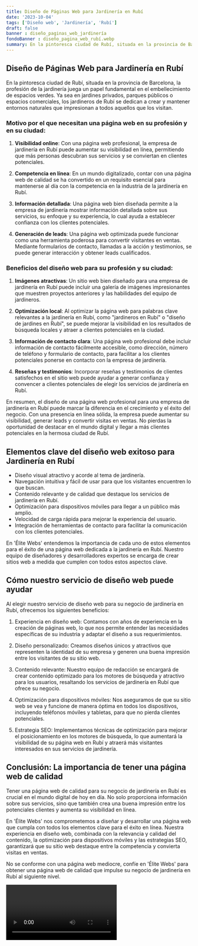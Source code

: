 ```yaml
---
title: Diseño de Páginas Web para Jardinería en Rubí
date: '2023-10-04'
tags: ['Diseño web', 'Jardinería', 'Rubí']
draft: false
banner : diseño_paginas_web_jardinería
fondoBanner : diseño_pagina_web_rubí.webp
summary: En la pintoresca ciudad de Rubí, situada en la provincia de Barcelona, la profesión de la jardinería juega un papel fundamental en el embellecimiento de espacios verdes. Ya sea en jardines privados, parques públicos o espacios comerciales, los jardineros de Rubí se dedican a crear y mantener entornos naturales que impresionan a todos aquellos que los visitan.
---
```


## Diseño de Páginas Web para Jardinería en Rubí

En la pintoresca ciudad de Rubí, situada en la provincia de Barcelona, la profesión de la jardinería juega un papel fundamental en el embellecimiento de espacios verdes. Ya sea en jardines privados, parques públicos o espacios comerciales, los jardineros de Rubí se dedican a crear y mantener entornos naturales que impresionan a todos aquellos que los visitan.

### Motivo por el que necesitan una página web en su profesión y en su ciudad:

1. **Visibilidad online**: Con una página web profesional, la empresa de jardinería en Rubí puede aumentar su visibilidad en línea, permitiendo que más personas descubran sus servicios y se conviertan en clientes potenciales.

2. **Competencia en línea**: En un mundo digitalizado, contar con una página web de calidad se ha convertido en un requisito esencial para mantenerse al día con la competencia en la industria de la jardinería en Rubí.

3. **Información detallada**: Una página web bien diseñada permite a la empresa de jardinería mostrar información detallada sobre sus servicios, su enfoque y su experiencia, lo cual ayuda a establecer confianza con los clientes potenciales.

4. **Generación de leads**: Una página web optimizada puede funcionar como una herramienta poderosa para convertir visitantes en ventas. Mediante formularios de contacto, llamadas a la acción y testimonios, se puede generar interacción y obtener leads cualificados.

### Beneficios del diseño web para su profesión y su ciudad:

1. **Imágenes atractivas**: Un sitio web bien diseñado para una empresa de jardinería en Rubí puede incluir una galería de imágenes impresionantes que muestren proyectos anteriores y las habilidades del equipo de jardineros.

2. **Optimización local**: Al optimizar la página web para palabras clave relevantes a la jardinería en Rubí, como "jardineros en Rubí" o "diseño de jardines en Rubí", se puede mejorar la visibilidad en los resultados de búsqueda locales y atraer a clientes potenciales en la ciudad.

3. **Información de contacto clara**: Una página web profesional debe incluir información de contacto fácilmente accesible, como dirección, número de teléfono y formulario de contacto, para facilitar a los clientes potenciales ponerse en contacto con la empresa de jardinería.

4. **Reseñas y testimonios**: Incorporar reseñas y testimonios de clientes satisfechos en el sitio web puede ayudar a generar confianza y convencer a clientes potenciales de elegir los servicios de jardinería en Rubí.

En resumen, el diseño de una página web profesional para una empresa de jardinería en Rubí puede marcar la diferencia en el crecimiento y el éxito del negocio. Con una presencia en línea sólida, la empresa puede aumentar su visibilidad, generar leads y convertir visitas en ventas. No pierdas la oportunidad de destacar en el mundo digital y llegar a más clientes potenciales en la hermosa ciudad de Rubí.

<GifSeo />

<Cta />

## Elementos clave del diseño web exitoso para Jardinería en Rubí

- Diseño visual atractivo y acorde al tema de jardinería.
- Navegación intuitiva y fácil de usar para que los visitantes encuentren lo que buscan.
- Contenido relevante y de calidad que destaque los servicios de jardinería en Rubí.
- Optimización para dispositivos móviles para llegar a un público más amplio.
- Velocidad de carga rápida para mejorar la experiencia del usuario.
- Integración de herramientas de contacto para facilitar la comunicación con los clientes potenciales.

En 'Élite Webs' entendemos la importancia de cada uno de estos elementos para el éxito de una página web dedicada a la jardinería en Rubí. Nuestro equipo de diseñadores y desarrolladores expertos se encarga de crear sitios web a medida que cumplen con todos estos aspectos clave.

## Cómo nuestro servicio de diseño web puede ayudar

Al elegir nuestro servicio de diseño web para su negocio de jardinería en Rubí, ofrecemos los siguientes beneficios:

1. Experiencia en diseño web: Contamos con años de experiencia en la creación de páginas web, lo que nos permite entender las necesidades específicas de su industria y adaptar el diseño a sus requerimientos.

2. Diseño personalizado: Creamos diseños únicos y atractivos que representen la identidad de su empresa y generen una buena impresión entre los visitantes de su sitio web.

3. Contenido relevante: Nuestro equipo de redacción se encargará de crear contenido optimizado para los motores de búsqueda y atractivo para los usuarios, resaltando los servicios de jardinería en Rubí que ofrece su negocio.

4. Optimización para dispositivos móviles: Nos aseguramos de que su sitio web se vea y funcione de manera óptima en todos los dispositivos, incluyendo teléfonos móviles y tabletas, para que no pierda clientes potenciales.

5. Estrategia SEO: Implementamos técnicas de optimización para mejorar el posicionamiento en los motores de búsqueda, lo que aumentará la visibilidad de su página web en Rubí y atraerá más visitantes interesados en sus servicios de jardinería.

## Conclusión: La importancia de tener una página web de calidad

Tener una página web de calidad para su negocio de jardinería en Rubí es crucial en el mundo digital de hoy en día. No solo proporciona información sobre sus servicios, sino que también crea una buena impresión entre los potenciales clientes y aumenta su visibilidad en línea.

En 'Élite Webs' nos comprometemos a diseñar y desarrollar una página web que cumpla con todos los elementos clave para el éxito en línea. Nuestra experiencia en diseño web, combinada con la relevancia y calidad del contenido, la optimización para dispositivos móviles y las estrategias SEO, garantizará que su sitio web destaque entre la competencia y convierta visitas en ventas.

No se conforme con una página web mediocre, confíe en 'Élite Webs' para obtener una página web de calidad que impulse su negocio de jardinería en Rubí al siguiente nivel.

<Video />

<CtaBot job='Jardinería' city='Rubí'/>

<Gmaps query='Rubí+españa+maps' />